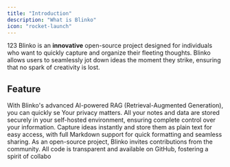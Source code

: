 ```yaml
---
title: "Introduction"
description: "What is Blinko"
icon: "rocket-launch"
---
```


123
Blinko is an **innovative** open-source project designed for individuals who want to quickly capture and organize their fleeting thoughts. Blinko allows users to seamlessly jot down ideas the moment they strike, ensuring that no spark of creativity is lost.

## Feature

<CardGroup cols="1">
  <Card title="AI-Enhanced Note Retrieval" icon="microchip-ai">
    With Blinko's advanced AI-powered RAG (Retrieval-Augmented Generation), you can quickly se
  </Card>

  <Card title="Data Ownership" icon="binary-lock">
    Your privacy matters. All your notes and data are stored securely in your self-hosted environment, ensuring complete control over your information.
  </Card>

  <Card title="Efficient and Fast" icon="rocket-launch">
    Capture ideas instantly and store them as plain text for easy access, with full Markdown support for quick formatting and seamless sharing.
  </Card>

  <Card title="Open for Collaboration" icon="github">
    As an open-source project, Blinko invites contributions from the community. All code is transparent and available on GitHub, fostering a spirit of collabo
  </Card>
</CardGroup>